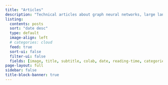 ```yaml
---
title: "Articles"
description: "Technical articles about graph neural networks, large language models, and convex optimization."
listing:
  contents: posts
  sort: "date desc"
  type: default
  image-align: left
  # categories: cloud
  feed: true
  sort-ui: false
  filter-ui: false
  fields: [image, title, subtitle, colab, date, reading-time, categories]
page-layout: full
sidebar: false
title-block-banner: true
---
```



